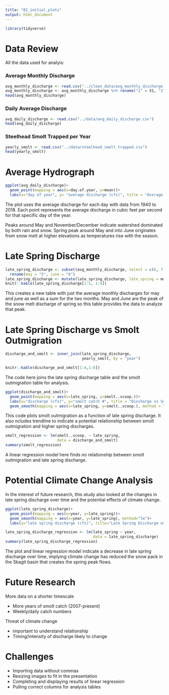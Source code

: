 ```yaml
---
title: "02_initial_plots"
output: html_document
---
```


```r
library(tidyverse)
```

# Data Review

All the data used for analyis:

### Average Monthly Discharge

```r
avg_monthly_discharge <- read.csv("../clean_data/avg_monthly_discharge.txt")
avg_monthly_discharge <- avg_monthly_discharge %>% rename("1" = X1, "2" = X2, "3" = X3, "4" = X4, "5" = X5, "6" = X6, "7" = X7, "8" = X8, "9" = X9, "10" = X10, "11" = X11, "12" = X12)
head(avg_monthly_discharge)
```

### Daily Average Discharge

```r
avg_daily_discharge <- read.csv("../data/avg_daily_discharge.csv")
head(avg_daily_discharge)
```

### Steelhead Smolt Trapped per Year

```r
yearly_smolt <- read.csv("../data/steelhead_smolt_trapped.csv")
head(yearly_smolt)
```

# Average Hydrograph


```r
ggplot(avg_daily_discharge)+
  geom_point(mapping = aes(x=day.of.year, y=mean))+
  labs(x="day of year", y= "average discharge (cfs)", title = "Average Annual Hydrograph")
```

The plot uses the average discharge for each day with data from 1940 to 2018. Each point represents the average discharge in cubic feet per second for that specific day of the year.

Peaks around May and November/December indicate watershed dominated by both rain and snow. Spring peak around May and into June originates from snow melt at higher elevations as temperatures rise with the season.

# Late Spring Discharge

```r
late_spring_discharge <- subset(avg_monthly_discharge, select = c(6, 7,year)) %>%
  rename(may = "5", june = "6")
late_spring_discharge <- mutate(late_spring_discharge, late_spring = may + june)
knitr::kable(late_spring_discharge[1:5, 1:4])
```

This creates a new table with just the average monthly discharges for may and june as well as a sum for the two months. May and June are the peak of the snow melt discharge of spring so this table provides the data to analyze that peak.

# Late Spring Discharge vs Smolt Outmigration

```r
discharge_and_smolt <- inner_join(late_spring_discharge, 
                                  yearly_smolt, by = "year")
```
```r
knitr::kable(discharge_and_smolt[1:4,1:6])
```

The code here joins the late spring discharge table and the smolt outmigration table for analysis.

```r
ggplot(discharge_and_smolt)+
  geom_point(mapping = aes(x=late_spring, y=smolt..scoop.))+
  labs(x="discharge (cfs)", y="smolt catch #", title = "Discharge vs Smolt Catch")+
  geom_smooth(mapping = aes(x=late_spring, y=smolt..scoop.), method = "lm")
```

This code plots smolt outmigration as a function of late spring discharge. It also ncludes trendline to indicate a potential relationship between smolt outmigration and higher spring discharges.

```r
smolt_regression <- lm(smolt..scoop. ~ late_spring, 
                       data = discharge_and_smolt)
summary(smolt_regression)
```

A linear regression model here finds no relationship between smolt outmigration and late spring discharge.

# Potential Climate Change Analysis

In the interest of future research, this study also looked at the changes in late spring discharge over time and the potential effects of climate change.

```r
ggplot(late_spring_discharge)+
  geom_point(mapping = aes(x=year, y=late_spring))+
  geom_smooth(mapping = aes(x=year, y=late_spring), method="lm")+
  labs(y="late spring discharge (cfs)", title="Late Spring Discharge over Time")
```
```r
late_spring_discharge_regression <- lm(late_spring ~ year, 
                                       data = late_spring_discharge)
summary(late_spring_discharge_regression)
```

The plot and linear regression model indicate a decrease in late spring discharge over time, implying climate change has reduced the snow pack in the Skagit basin that creates the spring peak flows.

# Future Research

More data on a shorter timescale

* More years of smolt catch (2007-present)
* Weekly/daily catch numbers

Threat of climate change

* important to understand relationship
* Timing/intensity of discharge likely to change

# Challenges

* Importing data without commas
* Resizing images to fit in the presentation
* Completing and displaying results of linear regression
* Pulling correct columns for analysis tables



